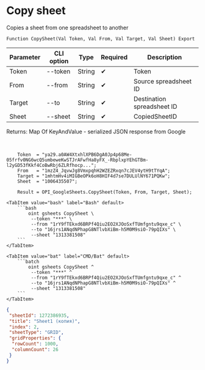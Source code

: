 ﻿---
sidebar_position: 3
description: Copy sheet and other functions to work with Google Sheets in the Open Integration Package, a free open-source integration library for 1C:Enterprise 8, OneScript and CLI
keywords: [1C, 1С, 1С:Enterprise, 1С:Enterprise 8.3, API, Integration, Services, Exchange, OneScript, CLI, Google Sheets]
---


# Copy sheet
 Copies a sheet from one spreadsheet to another



`Function CopySheet(Val Token, Val From, Val Target, Val Sheet) Export`

  | Parameter | CLI option | Type | Required | Description |
  |-|-|-|-|-|
  | Token | --token | String | &#x2714; | Token |
  | From | --from | String | &#x2714; | Source spreadsheet ID |
  | Target | --to | String | &#x2714; | Destination spreadsheet ID |
  | Sheet | --sheet | String | &#x2714; | CopiedSheetID |

  
  Returns:  Map Of KeyAndValue - serialized JSON response from Google

<br/>




```bsl title="1C:Enterprise/OneScript code example"
    Token  = "ya29.a0AW4XtxhlXPB6DgA0Jp4p68Me-05frfv0NG6wcQ5umbeweKwSTJrAFwfHa8yFX_-RbplxpYEhGTBm-l2yGD53fKkf4CoBwRbj6ZLRfhocp...";
    From   = "1mzZ4_JqvwJg8VmxpqhH2WZEZRxqn7cJEV4ytH9tTYqA";
    Target = "1mhtmHv4iMIGBeOPk6oH8HIF4d7se7DULUlNY671PQKw";
    Sheet  = "1006435507";

    Result = OPI_GoogleSheets.CopySheet(Token, From, Target, Sheet);
```
 

 <Tabs>
  
    <TabItem value="bash" label="Bash" default>
        ```bash
            oint gsheets CopySheet \
             --token "***" \
             --from "1rY9fTEkxd6BRPf4Qiu2EO2XJOoSxfTUmfgntu9qxe_c" \
             --to "16jrs1ANqdNPhapG8NTlvbXiBm-h5M0M9siO-79pQIXs" \
             --sheet "1313381508"
        ```
    </TabItem>
  
    <TabItem value="bat" label="CMD/Bat" default>
        ```batch
            oint gsheets CopySheet ^
             --token "***" ^
             --from "1rY9fTEkxd6BRPf4Qiu2EO2XJOoSxfTUmfgntu9qxe_c" ^
             --to "16jrs1ANqdNPhapG8NTlvbXiBm-h5M0M9siO-79pQIXs" ^
             --sheet "1313381508"
        ```
    </TabItem>
</Tabs>


```json title="Result"
{
 "sheetId": 1272386935,
 "title": "Sheet1 (копия)",
 "index": 2,
 "sheetType": "GRID",
 "gridProperties": {
  "rowCount": 1000,
  "columnCount": 26
 }
}
```
